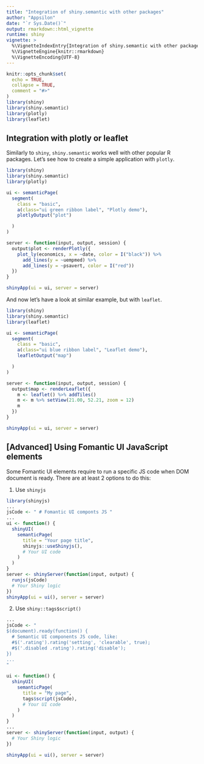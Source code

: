 ```yaml
---
title: "Integration of shiny.semantic with other packages"
author: "Appsilon"
date: "`r Sys.Date()`"
output: rmarkdown::html_vignette
runtime: shiny
vignette: >
  %\VignetteIndexEntry{Integration of shiny.semantic with other packages}
  %\VignetteEngine{knitr::rmarkdown}
  %\VignetteEncoding{UTF-8}
---
```


```r
knitr::opts_chunk$set(
  echo = TRUE,
  collapse = TRUE,
  comment = "#>"
)
library(shiny)
library(shiny.semantic)
library(plotly)
library(leaflet)
```

## Integration with plotly or leaflet

Similarly to `shiny`, `shiny.semantic` works well with other popular R packages.
Let's see how to create a simple application with `plotly`.

```r
library(shiny)
library(shiny.semantic)
library(plotly)

ui <- semanticPage(
  segment(
    class = "basic",
    a(class="ui green ribbon label", "Plotly demo"),
    plotlyOutput("plot")

  )
)

server <- function(input, output, session) {
  output$plot <- renderPlotly({
    plot_ly(economics, x = ~date, color = I("black")) %>%
      add_lines(y = ~uempmed) %>%
      add_lines(y = ~psavert, color = I("red"))
  })
}

shinyApp(ui = ui, server = server)

```
And now let's have a look at similar example, but with `leaflet`.

```r
library(shiny)
library(shiny.semantic)
library(leaflet)

ui <- semanticPage(
  segment(
    class = "basic",
    a(class="ui blue ribbon label", "Leaflet demo"),
    leafletOutput("map")

  )
)

server <- function(input, output, session) {
  output$map <- renderLeaflet({
    m <- leaflet() %>% addTiles()
    m <- m %>% setView(21.00, 52.21, zoom = 12)
    m
  })
}

shinyApp(ui = ui, server = server)
```



## [Advanced] Using Fomantic UI JavaScript elements

Some Fomantic UI elements require to run a specific JS code when DOM document is ready. There are at least 2 options to do this:

1) Use `shinyjs`

```r
library(shinyjs)
...
jsCode <- " # Fomantic UI componts JS "
...
ui <- function() {
  shinyUI(
    semanticPage(
      title = "Your page title",
      shinyjs::useShinyjs(),
      # Your UI code
    )
  )
}
server <- shinyServer(function(input, output) {
  runjs(jsCode)
  # Your Shiny logic
})
shinyApp(ui = ui(), server = server)
```

2) Use `shiny::tags$script()`

```r
...
jsCode <- "
$(document).ready(function() {
  # Semantic UI components JS code, like:
  #$('.rating').rating('setting', 'clearable', true);
  #$('.disabled .rating').rating('disable');
})
...
"

ui <- function() {
  shinyUI(
    semanticPage(
      title = "My page",
      tags$script(jsCode),
      # Your UI code
    )
  )
}
...
server <- shinyServer(function(input, output) {
  # Your Shiny logic
})

shinyApp(ui = ui(), server = server)
```
